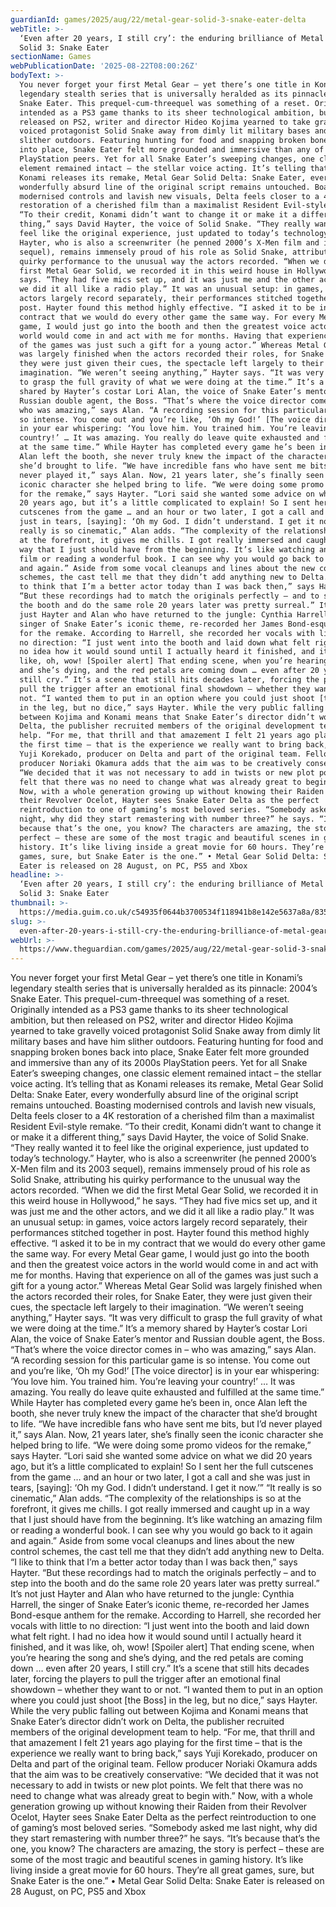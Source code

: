 ```yaml
---
guardianId: games/2025/aug/22/metal-gear-solid-3-snake-eater-delta
webTitle: >-
  ‘Even after 20 years, I still cry’: the enduring brilliance of Metal Gear
  Solid 3: Snake Eater
sectionName: Games
webPublicationDate: '2025-08-22T08:00:26Z'
bodyText: >-
  You never forget your first Metal Gear – yet there’s one title in Konami’s
  legendary stealth series that is universally heralded as its pinnacle: 2004’s
  Snake Eater. This prequel-cum-threequel was something of a reset. Originally
  intended as a PS3 game thanks to its sheer technological ambition, but then
  released on PS2, writer and director Hideo Kojima yearned to take gravelly
  voiced protagonist Solid Snake away from dimly lit military bases and have him
  slither outdoors. Featuring hunting for food and snapping broken bones back
  into place, Snake Eater felt more grounded and immersive than any of its 2000s
  PlayStation peers. Yet for all Snake Eater’s sweeping changes, one classic
  element remained intact – the stellar voice acting. It’s telling that as
  Konami releases its remake, Metal Gear Solid Delta: Snake Eater, every
  wonderfully absurd line of the original script remains untouched. Boasting
  modernised controls and lavish new visuals, Delta feels closer to a 4K
  restoration of a cherished film than a maximalist Resident Evil-style remake.
  “To their credit, Konami didn’t want to change it or make it a different
  thing,” says David Hayter, the voice of Solid Snake. “They really wanted it to
  feel like the original experience, just updated to today’s technology.”
  Hayter, who is also a screenwriter (he penned 2000’s X-Men film and its 2003
  sequel), remains immensely proud of his role as Solid Snake, attributing his
  quirky performance to the unusual way the actors recorded. “When we did the
  first Metal Gear Solid, we recorded it in this weird house in Hollywood,” he
  says. “They had five mics set up, and it was just me and the other actors, and
  we did it all like a radio play.” It was an unusual setup: in games, voice
  actors largely record separately, their performances stitched together in
  post. Hayter found this method highly effective. “I asked it to be in my
  contract that we would do every other game the same way. For every Metal Gear
  game, I would just go into the booth and then the greatest voice actors in the
  world would come in and act with me for months. Having that experience on all
  of the games was just such a gift for a young actor.” Whereas Metal Gear Solid
  was largely finished when the actors recorded their roles, for Snake Eater,
  they were just given their cues, the spectacle left largely to their
  imagination. “We weren’t seeing anything,” Hayter says. “It was very difficult
  to grasp the full gravity of what we were doing at the time.” It’s a memory
  shared by Hayter’s costar Lori Alan, the voice of Snake Eater’s mentor and
  Russian double agent, the Boss. “That’s where the voice director comes in –
  who was amazing,” says Alan. “A recording session for this particular game is
  so intense. You come out and you’re like, ‘Oh my God!’ [The voice director] is
  in your ear whispering: ‘You love him. You trained him. You’re leaving your
  country!’ … It was amazing. You really do leave quite exhausted and fulfilled
  at the same time.” While Hayter has completed every game he’s been in, once
  Alan left the booth, she never truly knew the impact of the character that
  she’d brought to life. “We have incredible fans who have sent me bits, but I’d
  never played it,” says Alan. Now, 21 years later, she’s finally seen the
  iconic character she helped bring to life. “We were doing some promo videos
  for the remake,” says Hayter. “Lori said she wanted some advice on what we did
  20 years ago, but it’s a little complicated to explain! So I sent her the full
  cutscenes from the game … and an hour or two later, I got a call and she was
  just in tears, [saying]: ‘Oh my God. I didn’t understand. I get it now.’” “It
  really is so cinematic,” Alan adds. “The complexity of the relationships is so
  at the forefront, it gives me chills. I got really immersed and caught up in a
  way that I just should have from the beginning. It’s like watching an amazing
  film or reading a wonderful book. I can see why you would go back to it again
  and again.” Aside from some vocal cleanups and lines about the new control
  schemes, the cast tell me that they didn’t add anything new to Delta. “I like
  to think that I’m a better actor today than I was back then,” says Hayter.
  “But these recordings had to match the originals perfectly – and to step into
  the booth and do the same role 20 years later was pretty surreal.” It’s not
  just Hayter and Alan who have returned to the jungle: Cynthia Harrell, the
  singer of Snake Eater’s iconic theme, re-recorded her James Bond-esque anthem
  for the remake. According to Harrell, she recorded her vocals with little to
  no direction: “I just went into the booth and laid down what felt right. I had
  no idea how it would sound until I actually heard it finished, and it was
  like, oh, wow! [Spoiler alert] That ending scene, when you’re hearing the song
  and she’s dying, and the red petals are coming down … even after 20 years, I
  still cry.” It’s a scene that still hits decades later, forcing the players to
  pull the trigger after an emotional final showdown – whether they want to or
  not. “I wanted them to put in an option where you could just shoot [the Boss]
  in the leg, but no dice,” says Hayter. While the very public falling out
  between Kojima and Konami means that Snake Eater’s director didn’t work on
  Delta, the publisher recruited members of the original development team to
  help. “For me, that thrill and that amazement I felt 21 years ago playing for
  the first time – that is the experience we really want to bring back,” says
  Yuji Korekado, producer on Delta and part of the original team. Fellow
  producer Noriaki Okamura adds that the aim was to be creatively conservative:
  “We decided that it was not necessary to add in twists or new plot points. We
  felt that there was no need to change what was already great to begin with.”
  Now, with a whole generation growing up without knowing their Raiden from
  their Revolver Ocelot, Hayter sees Snake Eater Delta as the perfect
  reintroduction to one of gaming’s most beloved series. “Somebody asked me last
  night, why did they start remastering with number three?” he says. “It’s
  because that’s the one, you know? The characters are amazing, the story is
  perfect – these are some of the most tragic and beautiful scenes in gaming
  history. It’s like living inside a great movie for 60 hours. They’re all great
  games, sure, but Snake Eater is the one.” • Metal Gear Solid Delta: Snake
  Eater is released on 28 August, on PC, PS5 and Xbox
headline: >-
  ‘Even after 20 years, I still cry’: the enduring brilliance of Metal Gear
  Solid 3: Snake Eater
thumbnail: >-
  https://media.guim.co.uk/c54935f0644b3700534f118941b8e142e5637a8a/835_0_2700_2160/500.jpg
slug: >-
  even-after-20-years-i-still-cry-the-enduring-brilliance-of-metal-gear-solid-3-snake-eater
webUrl: >-
  https://www.theguardian.com/games/2025/aug/22/metal-gear-solid-3-snake-eater-delta
---
```

You never forget your first Metal Gear – yet there’s one title in Konami’s legendary stealth series that is universally heralded as its pinnacle: 2004’s Snake Eater. This prequel-cum-threequel was something of a reset. Originally intended as a PS3 game thanks to its sheer technological ambition, but then released on PS2, writer and director Hideo Kojima yearned to take gravelly voiced protagonist Solid Snake away from dimly lit military bases and have him slither outdoors. Featuring hunting for food and snapping broken bones back into place, Snake Eater felt more grounded and immersive than any of its 2000s PlayStation peers. Yet for all Snake Eater’s sweeping changes, one classic element remained intact – the stellar voice acting. It’s telling that as Konami releases its remake, Metal Gear Solid Delta: Snake Eater, every wonderfully absurd line of the original script remains untouched. Boasting modernised controls and lavish new visuals, Delta feels closer to a 4K restoration of a cherished film than a maximalist Resident Evil-style remake. “To their credit, Konami didn’t want to change it or make it a different thing,” says David Hayter, the voice of Solid Snake. “They really wanted it to feel like the original experience, just updated to today’s technology.” Hayter, who is also a screenwriter (he penned 2000’s X-Men film and its 2003 sequel), remains immensely proud of his role as Solid Snake, attributing his quirky performance to the unusual way the actors recorded. “When we did the first Metal Gear Solid, we recorded it in this weird house in Hollywood,” he says. “They had five mics set up, and it was just me and the other actors, and we did it all like a radio play.” It was an unusual setup: in games, voice actors largely record separately, their performances stitched together in post. Hayter found this method highly effective. “I asked it to be in my contract that we would do every other game the same way. For every Metal Gear game, I would just go into the booth and then the greatest voice actors in the world would come in and act with me for months. Having that experience on all of the games was just such a gift for a young actor.” Whereas Metal Gear Solid was largely finished when the actors recorded their roles, for Snake Eater, they were just given their cues, the spectacle left largely to their imagination. “We weren’t seeing anything,” Hayter says. “It was very difficult to grasp the full gravity of what we were doing at the time.” It’s a memory shared by Hayter’s costar Lori Alan, the voice of Snake Eater’s mentor and Russian double agent, the Boss. “That’s where the voice director comes in – who was amazing,” says Alan. “A recording session for this particular game is so intense. You come out and you’re like, ‘Oh my God!’ [The voice director] is in your ear whispering: ‘You love him. You trained him. You’re leaving your country!’ … It was amazing. You really do leave quite exhausted and fulfilled at the same time.” While Hayter has completed every game he’s been in, once Alan left the booth, she never truly knew the impact of the character that she’d brought to life. “We have incredible fans who have sent me bits, but I’d never played it,” says Alan. Now, 21 years later, she’s finally seen the iconic character she helped bring to life. “We were doing some promo videos for the remake,” says Hayter. “Lori said she wanted some advice on what we did 20 years ago, but it’s a little complicated to explain! So I sent her the full cutscenes from the game … and an hour or two later, I got a call and she was just in tears, [saying]: ‘Oh my God. I didn’t understand. I get it now.’” “It really is so cinematic,” Alan adds. “The complexity of the relationships is so at the forefront, it gives me chills. I got really immersed and caught up in a way that I just should have from the beginning. It’s like watching an amazing film or reading a wonderful book. I can see why you would go back to it again and again.” Aside from some vocal cleanups and lines about the new control schemes, the cast tell me that they didn’t add anything new to Delta. “I like to think that I’m a better actor today than I was back then,” says Hayter. “But these recordings had to match the originals perfectly – and to step into the booth and do the same role 20 years later was pretty surreal.” It’s not just Hayter and Alan who have returned to the jungle: Cynthia Harrell, the singer of Snake Eater’s iconic theme, re-recorded her James Bond-esque anthem for the remake. According to Harrell, she recorded her vocals with little to no direction: “I just went into the booth and laid down what felt right. I had no idea how it would sound until I actually heard it finished, and it was like, oh, wow! [Spoiler alert] That ending scene, when you’re hearing the song and she’s dying, and the red petals are coming down … even after 20 years, I still cry.” It’s a scene that still hits decades later, forcing the players to pull the trigger after an emotional final showdown – whether they want to or not. “I wanted them to put in an option where you could just shoot [the Boss] in the leg, but no dice,” says Hayter. While the very public falling out between Kojima and Konami means that Snake Eater’s director didn’t work on Delta, the publisher recruited members of the original development team to help. “For me, that thrill and that amazement I felt 21 years ago playing for the first time – that is the experience we really want to bring back,” says Yuji Korekado, producer on Delta and part of the original team. Fellow producer Noriaki Okamura adds that the aim was to be creatively conservative: “We decided that it was not necessary to add in twists or new plot points. We felt that there was no need to change what was already great to begin with.” Now, with a whole generation growing up without knowing their Raiden from their Revolver Ocelot, Hayter sees Snake Eater Delta as the perfect reintroduction to one of gaming’s most beloved series. “Somebody asked me last night, why did they start remastering with number three?” he says. “It’s because that’s the one, you know? The characters are amazing, the story is perfect – these are some of the most tragic and beautiful scenes in gaming history. It’s like living inside a great movie for 60 hours. They’re all great games, sure, but Snake Eater is the one.” • Metal Gear Solid Delta: Snake Eater is released on 28 August, on PC, PS5 and Xbox
